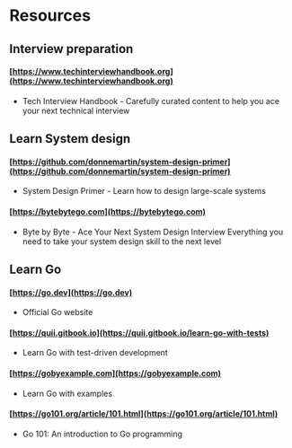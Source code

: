 # Resources

## Interview preparation

#### [https://www.techinterviewhandbook.org](https://www.techinterviewhandbook.org)

- Tech Interview Handbook - Carefully curated content to help you ace your next technical interview

## Learn System design

#### [https://github.com/donnemartin/system-design-primer](https://github.com/donnemartin/system-design-primer)

- System Design Primer - Learn how to design large-scale systems

#### [https://bytebytego.com](https://bytebytego.com)

- Byte by Byte - Ace Your Next System Design Interview Everything you need to take your system design skill to the next level

## Learn Go

#### [https://go.dev](https://go.dev)

- Official Go website

#### [https://quii.gitbook.io](https://quii.gitbook.io/learn-go-with-tests)

- Learn Go with test-driven development

#### [https://gobyexample.com](https://gobyexample.com)

- Learn Go with examples

#### [https://go101.org/article/101.html](https://go101.org/article/101.html)

- Go 101: An introduction to Go programming
